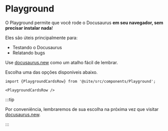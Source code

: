 # Playground

O Playground permite que você rode o Docusaurus **em seu navegador, sem precisar instalar nada**!

Eles são úteis principalmente para:

- Testando o Docusaurus
- Relatando bugs

Use [docusaurus.new](https://docusaurus.new) como um atalho fácil de lembrar.

Escolha uma das opções disponíveis abaixo.

```mdx-code-block
import {PlaygroundCardsRow} from '@site/src/components/Playground';

<PlaygroundCardsRow />
```

:::tip

Por conveniência, lembraremos de sua escolha na próxima vez que visitar [docusaurus.new](https://docusaurus.new).

:::
